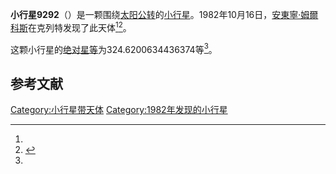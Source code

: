 {{Infobox planet
| bgcolour = #FFFFC0
| name = 9292
| symbol = 
| image = 
| caption = 
| discovery = yes
| discovery_ref = 
| discoverer = [[安東寧·姆爾科斯|安東寧·姆爾科斯]]
| discovery_site = [[克列特|克列特]] 
| discovered = 1982年10月16日
| designations = yes
| mp_name = 
| named_after = 
| alt_names = 1982 UE2/ 1995 UP1 / 2163 T-1
| mp_category = [[越火小行星|越火小行星]]
| orbit_ref = <ref name="a">[http://ssd.jpl.nasa.gov/sbdb.cgi?sstr=9292 9292] {{Wayback|url=http://ssd.jpl.nasa.gov/sbdb.cgi?sstr=9292 |date=20201124035007 }}，小行星數據庫瀏覽器（JPL Small-Body Database Browser）－[[美国国家航空航天局|美国国家航空航天局]]喷气推进实验室</ref>
| epoch = 2456400.5 (2013年4月18日更新)
| aphelion = {{convert|2.820729300132672|AU|km|3|abbr=on|lk=out}}
| perihelion = {{convert|1.57017359669224|AU|km|3|abbr=on}}
| semimajor = {{convert|2.195451448412456|AU|km|3|abbr=on}}
| eccentricity = 0.284806049
| period = 1188.185321 [[日|日]]<br />3.25[[儒略年|儒略年]]
| avg_speed = 
| inclination = 4.343579137283518
| asc_node = 39.46945980150414
| mean_anomaly = 
| arg_peri = 324.6200634436374
| satellites = 
| physical_characteristics = yes
| dimensions = 
| mass = 
| density = 
| surface_grav = 
| escape_velocity = 
| sidereal_day = 
| axial_tilt = 
| pole_ecliptic_lat = 
| pole_ecliptic_lon = 
| albedo = 
| temperatures= 
| temp_name1 = 
| mean_temp_1 = 
| max_temp_1 = 
| temp_name2 = 
| max_temp_2 = 
| spectral_type = 
| abs_magnitude = 324.6200634436374
}}

'''小行星9292'''（{{lang-en|9292}}）是一颗围绕[[太阳|太阳]][[公转|公转]]的[[小行星|小行星]]。1982年10月16日，[[安東寧·姆爾科斯|安東寧·姆爾科斯]]在克列特发现了此天体<ref name="a" /><ref>{{cite news|title=小行星列表|url=http://cfa-www.harvard.edu/iau/lists/NumberedMPs.txt|accessdate=2013-07-08|newspaper=哈佛大学|archive-date=2008-05-17|archive-url=https://web.archive.org/web/20080517010638/http://cfa-www.harvard.edu/iau/lists/NumberedMPs.txt|dead-url=no}}</ref>。

这颗小行星的[[绝对星等|绝对星等]]为324.6200634436374等<ref name="a" />。

==参考文献==
{{reflist}}
{{Minor Planet Number|[[小行星9291|小行星9291]]|[[小行星9293|小行星9293]]}}

{{小天体}}

[[Category:小行星带天体|Category:小行星带天体]]
[[Category:1982年发现的小行星|Category:1982年发现的小行星]]

{{asteroid-stub}}